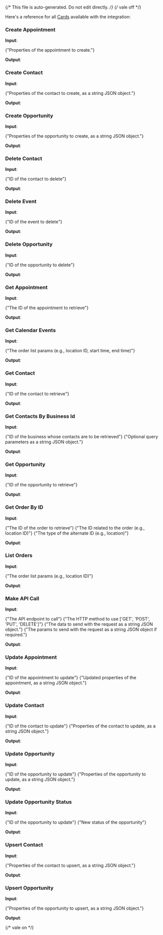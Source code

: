 {/* This file is auto-generated. Do not edit directly. */}
{/* vale off */}

Here's a reference for all [Cards](/learn/reference/cards/introduction) available with the integration:

### Create Appointment

**Input**:

<Expandable title="input fields">
  <ResponseField
    name="properties"
    type="string"
    required
  >
    <span>{"Properties of the appointment to create."}</span>
  </ResponseField>
</Expandable>

**Output**:

<Expandable title="output">
  <ResponseField
    name="success"
    type="boolean"
    required
  >
    
  </ResponseField>
  <ResponseField
    name="message"
    type="string"
    required
  >
    
  </ResponseField>
  <ResponseField
    name="data"
    type="string"
  >
    
  </ResponseField>
</Expandable>

### Create Contact

**Input**:

<Expandable title="input fields">
  <ResponseField
    name="properties"
    type="string"
    required
  >
    <span>{"Properties of the contact to create, as a string JSON object."}</span>
  </ResponseField>
</Expandable>

**Output**:

<Expandable title="output">
  <ResponseField
    name="success"
    type="boolean"
    required
  >
    
  </ResponseField>
  <ResponseField
    name="message"
    type="string"
    required
  >
    
  </ResponseField>
  <ResponseField
    name="data"
    type="string"
  >
    
  </ResponseField>
</Expandable>

### Create Opportunity

**Input**:

<Expandable title="input fields">
  <ResponseField
    name="properties"
    type="string"
    required
  >
    <span>{"Properties of the opportunity to create, as a string JSON object."}</span>
  </ResponseField>
</Expandable>

**Output**:

<Expandable title="output">
  <ResponseField
    name="success"
    type="boolean"
    required
  >
    
  </ResponseField>
  <ResponseField
    name="message"
    type="string"
    required
  >
    
  </ResponseField>
  <ResponseField
    name="data"
    type="string"
  >
    
  </ResponseField>
</Expandable>

### Delete Contact

**Input**:

<Expandable title="input fields">
  <ResponseField
    name="contactId"
    type="string"
    required
  >
    <span>{"ID of the contact to delete"}</span>
  </ResponseField>
</Expandable>

**Output**:

<Expandable title="output">
  <ResponseField
    name="success"
    type="boolean"
    required
  >
    
  </ResponseField>
  <ResponseField
    name="message"
    type="string"
    required
  >
    
  </ResponseField>
</Expandable>

### Delete Event

**Input**:

<Expandable title="input fields">
  <ResponseField
    name="eventId"
    type="string"
    required
  >
    <span>{"ID of the event to delete"}</span>
  </ResponseField>
</Expandable>

**Output**:

<Expandable title="output">
  <ResponseField
    name="success"
    type="boolean"
    required
  >
    
  </ResponseField>
  <ResponseField
    name="message"
    type="string"
    required
  >
    
  </ResponseField>
</Expandable>

### Delete Opportunity

**Input**:

<Expandable title="input fields">
  <ResponseField
    name="opportunityId"
    type="string"
    required
  >
    <span>{"ID of the opportunity to delete"}</span>
  </ResponseField>
</Expandable>

**Output**:

<Expandable title="output">
  <ResponseField
    name="success"
    type="boolean"
    required
  >
    
  </ResponseField>
  <ResponseField
    name="message"
    type="string"
    required
  >
    
  </ResponseField>
</Expandable>

### Get Appointment

**Input**:

<Expandable title="input fields">
  <ResponseField
    name="appointmentId"
    type="string"
    required
  >
    <span>{"The ID of the appointment to retrieve"}</span>
  </ResponseField>
</Expandable>

**Output**:

<Expandable title="output">
  <ResponseField
    name="success"
    type="boolean"
    required
  >
    
  </ResponseField>
  <ResponseField
    name="message"
    type="string"
    required
  >
    
  </ResponseField>
  <ResponseField
    name="data"
    type="string"
  >
    
  </ResponseField>
</Expandable>

### Get Calendar Events

**Input**:

<Expandable title="input fields">
  <ResponseField
    name="properties"
    type="string"
    required
  >
    <span>{"The order list params (e.g., location ID, start time, end time)"}</span>
  </ResponseField>
</Expandable>

**Output**:

<Expandable title="output">
  <ResponseField
    name="success"
    type="boolean"
    required
  >
    
  </ResponseField>
  <ResponseField
    name="message"
    type="string"
    required
  >
    
  </ResponseField>
  <ResponseField
    name="data"
    type="string"
  >
    
  </ResponseField>
</Expandable>

### Get Contact

**Input**:

<Expandable title="input fields">
  <ResponseField
    name="contactId"
    type="string"
    required
  >
    <span>{"ID of the contact to retrieve"}</span>
  </ResponseField>
</Expandable>

**Output**:

<Expandable title="output">
  <ResponseField
    name="success"
    type="boolean"
    required
  >
    
  </ResponseField>
  <ResponseField
    name="message"
    type="string"
    required
  >
    
  </ResponseField>
  <ResponseField
    name="data"
    type="string"
  >
    
  </ResponseField>
</Expandable>

### Get Contacts By Business Id

**Input**:

<Expandable title="input fields">
  <ResponseField
    name="businessId"
    type="string"
    required
  >
    <span>{"ID of the business whose contacts are to be retrieved"}</span>
  </ResponseField>
  <ResponseField
    name="params"
    type="string"
  >
    <span>{"Optional query parameters as a string JSON object."}</span>
  </ResponseField>
</Expandable>

**Output**:

<Expandable title="output">
  <ResponseField
    name="success"
    type="boolean"
    required
  >
    
  </ResponseField>
  <ResponseField
    name="message"
    type="string"
    required
  >
    
  </ResponseField>
  <ResponseField
    name="data"
    type="string"
  >
    
  </ResponseField>
</Expandable>

### Get Opportunity

**Input**:

<Expandable title="input fields">
  <ResponseField
    name="opportunityId"
    type="string"
    required
  >
    <span>{"ID of the opportunity to retrieve"}</span>
  </ResponseField>
</Expandable>

**Output**:

<Expandable title="output">
  <ResponseField
    name="success"
    type="boolean"
    required
  >
    
  </ResponseField>
  <ResponseField
    name="message"
    type="string"
    required
  >
    
  </ResponseField>
  <ResponseField
    name="data"
    type="string"
  >
    
  </ResponseField>
</Expandable>

### Get Order By ID

**Input**:

<Expandable title="input fields">
  <ResponseField
    name="orderId"
    type="string"
    required
  >
    <span>{"The ID of the order to retrieve"}</span>
  </ResponseField>
  <ResponseField
    name="altId"
    type="string"
    required
  >
    <span>{"The ID related to the order (e.g., location ID)"}</span>
  </ResponseField>
  <ResponseField
    name="altType"
    type="string"
    required
  >
    <span>{"The type of the alternate ID (e.g., location)"}</span>
  </ResponseField>
</Expandable>

**Output**:

<Expandable title="output">
  <ResponseField
    name="success"
    type="boolean"
    required
  >
    
  </ResponseField>
  <ResponseField
    name="message"
    type="string"
    required
  >
    
  </ResponseField>
  <ResponseField
    name="data"
    type="string"
  >
    
  </ResponseField>
</Expandable>

### List Orders

**Input**:

<Expandable title="input fields">
  <ResponseField
    name="properties"
    type="string"
    required
  >
    <span>{"The order list params (e.g., location ID)"}</span>
  </ResponseField>
</Expandable>

**Output**:

<Expandable title="output">
  <ResponseField
    name="success"
    type="boolean"
    required
  >
    
  </ResponseField>
  <ResponseField
    name="message"
    type="string"
    required
  >
    
  </ResponseField>
  <ResponseField
    name="data"
    type="string"
  >
    
  </ResponseField>
</Expandable>

### Make API Call

**Input**:

<Expandable title="input fields">
  <ResponseField
    name="endpoint"
    type="string"
    required
  >
    <span>{"The API endpoint to call"}</span>
  </ResponseField>
  <ResponseField
    name="method"
    type="string"
    required
  >
    <span>{"The HTTP method to use ['GET', 'POST', 'PUT', 'DELETE']"}</span>
  </ResponseField>
  <ResponseField
    name="data"
    type="string"
  >
    <span>{"The data to send with the request as a string JSON object."}</span>
  </ResponseField>
  <ResponseField
    name="params"
    type="string"
  >
    <span>{"The params to send with the request as a string JSON object if required."}</span>
  </ResponseField>
</Expandable>

**Output**:

<Expandable title="output">
  <ResponseField
    name="success"
    type="boolean"
    required
  >
    
  </ResponseField>
  <ResponseField
    name="message"
    type="string"
    required
  >
    
  </ResponseField>
  <ResponseField
    name="data"
    type="string"
  >
    
  </ResponseField>
</Expandable>

### Update Appointment

**Input**:

<Expandable title="input fields">
  <ResponseField
    name="appointmentId"
    type="string"
    required
  >
    <span>{"ID of the appointment to update"}</span>
  </ResponseField>
  <ResponseField
    name="properties"
    type="string"
    required
  >
    <span>{"Updated properties of the appointment, as a string JSON object."}</span>
  </ResponseField>
</Expandable>

**Output**:

<Expandable title="output">
  <ResponseField
    name="success"
    type="boolean"
    required
  >
    
  </ResponseField>
  <ResponseField
    name="message"
    type="string"
    required
  >
    
  </ResponseField>
  <ResponseField
    name="data"
    type="string"
  >
    
  </ResponseField>
</Expandable>

### Update Contact

**Input**:

<Expandable title="input fields">
  <ResponseField
    name="contactId"
    type="string"
    required
  >
    <span>{"ID of the contact to update"}</span>
  </ResponseField>
  <ResponseField
    name="properties"
    type="string"
    required
  >
    <span>{"Properties of the contact to update, as a string JSON object."}</span>
  </ResponseField>
</Expandable>

**Output**:

<Expandable title="output">
  <ResponseField
    name="success"
    type="boolean"
    required
  >
    
  </ResponseField>
  <ResponseField
    name="message"
    type="string"
    required
  >
    
  </ResponseField>
  <ResponseField
    name="data"
    type="string"
  >
    
  </ResponseField>
</Expandable>

### Update Opportunity

**Input**:

<Expandable title="input fields">
  <ResponseField
    name="opportunityId"
    type="string"
    required
  >
    <span>{"ID of the opportunity to update"}</span>
  </ResponseField>
  <ResponseField
    name="properties"
    type="string"
    required
  >
    <span>{"Properties of the opportunity to update, as a string JSON object."}</span>
  </ResponseField>
</Expandable>

**Output**:

<Expandable title="output">
  <ResponseField
    name="success"
    type="boolean"
    required
  >
    
  </ResponseField>
  <ResponseField
    name="message"
    type="string"
    required
  >
    
  </ResponseField>
  <ResponseField
    name="data"
    type="string"
  >
    
  </ResponseField>
</Expandable>

### Update Opportunity Status

**Input**:

<Expandable title="input fields">
  <ResponseField
    name="opportunityId"
    type="string"
    required
  >
    <span>{"ID of the opportunity to update"}</span>
  </ResponseField>
  <ResponseField
    name="status"
    type="string"
    required
  >
    <span>{"New status of the opportunity"}</span>
  </ResponseField>
</Expandable>

**Output**:

<Expandable title="output">
  <ResponseField
    name="success"
    type="boolean"
    required
  >
    
  </ResponseField>
  <ResponseField
    name="message"
    type="string"
    required
  >
    
  </ResponseField>
  <ResponseField
    name="data"
    type="string"
  >
    
  </ResponseField>
</Expandable>

### Upsert Contact

**Input**:

<Expandable title="input fields">
  <ResponseField
    name="properties"
    type="string"
    required
  >
    <span>{"Properties of the contact to upsert, as a string JSON object."}</span>
  </ResponseField>
</Expandable>

**Output**:

<Expandable title="output">
  <ResponseField
    name="success"
    type="boolean"
    required
  >
    
  </ResponseField>
  <ResponseField
    name="message"
    type="string"
    required
  >
    
  </ResponseField>
  <ResponseField
    name="data"
    type="string"
  >
    
  </ResponseField>
</Expandable>

### Upsert Opportunity

**Input**:

<Expandable title="input fields">
  <ResponseField
    name="properties"
    type="string"
    required
  >
    <span>{"Properties of the opportunity to upsert, as a string JSON object."}</span>
  </ResponseField>
</Expandable>

**Output**:

<Expandable title="output">
  <ResponseField
    name="success"
    type="boolean"
    required
  >
    
  </ResponseField>
  <ResponseField
    name="message"
    type="string"
    required
  >
    
  </ResponseField>
  <ResponseField
    name="data"
    type="string"
  >
    
  </ResponseField>
</Expandable>


{/* vale on */}